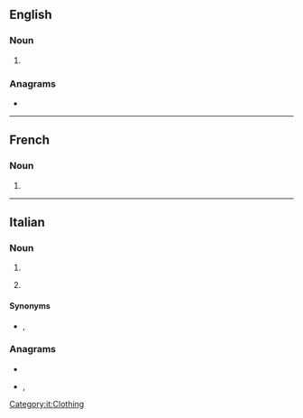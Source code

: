 ==English==

===Noun===
{{head|en|noun plural form}}

# {{en-irregular plural of|calzone|lang=en}}

===Anagrams===
* {{anagrams|en|a=acilnoz|Lizcano}}

----

==French==

===Noun===
{{head|fr|noun plural form|g=m}}

# {{plural of|calzone|lang=fr}}

----

==Italian==

===Noun===
{{head|it|noun plural form|g=f}}

# {{plural of|calzone|lang=it}}
# {{lb|it|plurale tantum}} {{l|en|trousers}}

====Synonyms====
* {{sense|trousers}} {{l|it|pantaloni}}, {{l|it|braghe}}

===Anagrams===
* {{l|it|calzino}}
* {{l|it|incalzo}}, {{l|it|incalzò}}

[[Category:it:Clothing]]